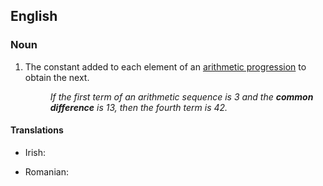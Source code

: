 ==English==

===Noun===
{{en-noun}}

# {{lb|en|mathematics}} The constant added to each element of an [[arithmetic progression]] to obtain the next.
#: ''If the first term of an arithmetic sequence is 3 and the '''common difference''' is 13, then the fourth term is 42.''

====Translations====
{{trans-top|constant in arithmetic progression}}
* Irish: {{t|ga|comhbhreis|f}}
{{trans-mid}}
* Romanian: {{t|ro|diferență comună}}
{{trans-bottom}}